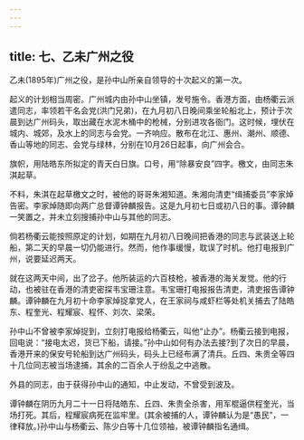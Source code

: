 ```yaml
---
---
---
```

title: 七、乙未广州之役
---



乙未(1895年)广州之役，是孙中山所亲自领导的十次起义的第一次。

起义的计划相当周密。广州城内由孙中山坐镇，发号施令。香港方面，由杨衢云派遣同志，率领若干名会党(洪门兄弟)，在九月初八日晚间乘坐轮船北上，预计于次晨到达广州码头，取出藏在水泥木桶中的枪械，分别进攻各衙门。这时候，埋伏在城内、城郊，及水上的同志与会党。一齐响应。散布在北江、惠州、潮州、顺德、香山等地的同志、会党与绿林，分别在10月26日起事，向广州会合。

旗帜，用陆皓东所拟定的青天白日旗。口号，用“除暴安良”四字。檄文，由同志朱淇起草。

不料，朱淇在起草檄文之时，被他的哥哥朱湘知道。朱湘向清吏“缉捕委员”李家焯告密。李家焯随即向两广总督谭钟麟报告。这是九月初七日或初八日的事。谭钟麟一笑置之，并未立刻搜捕孙中山与其他的同志。

倘若杨衢云能按照原定的计划，如期在九月初八日晚间把香港的同志与武装送上轮船，第二天的早晨一切仍能进行。然而，他作事缓慢，耽误了时机。他打电报到广州，说要延迟两天。

就在这两天中间，出了岔子。他所装运的六百枝枪，被香港的海关发觉。他的行动，也被驻在香港的清吏密探韦宝珊注意。韦宝珊打电报报告清吏，清吏报告谭钟麟。谭钟麟在九月初十命李家焯捉拿党人，在王家祠与咸虾栏等处机关捕去了陆皓东、程奎光、程耀宸、程怀、刘次、梁荣。

孙中山不曾被李家焯捉到，立刻打电报给杨衢云，叫他“止办”。杨衢云接到电报，回电说：“接电太迟，货已下船，请接。”孙中山如何有办法去接?到了次日的早晨，香港开来的保安号轮船到达广州码头，码头上已经布满了清兵。丘四、朱贵全等四十几位同志被当场逮捕，其余的二百余人于纷乱之中逃散。

外县的同志，由于获得孙中山的通知，中止发动，不曾受到波及。

谭钟麟在阴历九月二十一日将陆皓东、丘四、朱贵全杀害，用军棍逼供程奎光，当场打死。其后，程耀宸病死在监牢里。(其余被捕的人，谭钟麟认为是“愚民”，一律释放。)孙中山与杨衢云、陈少白等十几位领袖，被谭钟麟指名通缉。